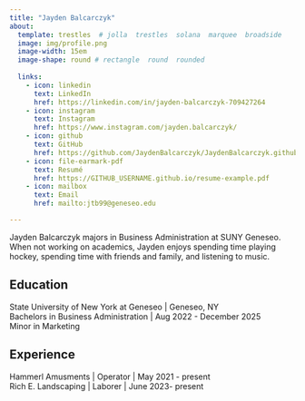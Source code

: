 ```yaml
---
title: "Jayden Balcarczyk"
about:
  template: trestles  # jolla  trestles  solana  marquee  broadside
  image: img/profile.png
  image-width: 15em
  image-shape: round # rectangle  round  rounded
  
  links:
    - icon: linkedin
      text: LinkedIn
      href: https://linkedin.com/in/jayden-balcarczyk-709427264
    - icon: instagram
      text: Instagram
      href: https://www.instagram.com/jayden.balcarczyk/
    - icon: github
      text: GitHub
      href: https://github.com/JaydenBalcarczyk/JaydenBalcarczyk.github.io
    - icon: file-earmark-pdf
      text: Resumé
      href: https://GITHUB_USERNAME.github.io/resume-example.pdf
    - icon: mailbox
      text: Email
      href: mailto:jtb99@geneseo.edu

---
```



Jayden Balcarczyk majors in Business Administration at SUNY Geneseo. When not working on academics, Jayden enjoys spending time playing hockey, spending time with friends and family, and listening to music.

## Education

State University of New York at Geneseo | Geneseo, NY <br>
Bachelors in Business Administration | Aug 2022 - December 2025 <br>
Minor in Marketing

## Experience

Hammerl Amusments | Operator | May 2021 - present <br>
Rich E. Landscaping | Laborer | June 2023- present 


